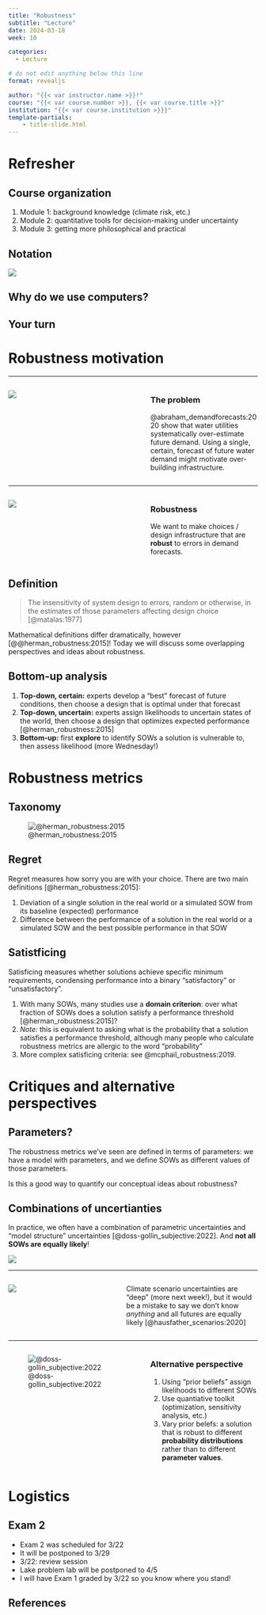 ```yaml
---
title: "Robustness"
subtitle: "Lecture"
date: 2024-03-18
week: 10

categories: 
  - Lecture

# do not edit anything below this line
format: revealjs

author: "{{< var instructor.name >}}!"
course: "{{< var course.number >}}, {{< var course.title >}}"
institution: "{{< var course.institution >}}}"
template-partials:
    - title-slide.html
---
```


# Refresher

## Course organization

1. Module 1: background knowledge (climate risk, etc.)
1. Module 2: quantitative tools for decision-making under uncertainty
1. Module 3: getting more philosophical and practical

## Notation

![](../_assets/img/bayes-rdm-II.png)

## Why do we use computers?

::: {.callout-important}
## Your turn
:::

# Robustness motivation

---

:::: {.columns}
::: {.column width="54%"}
![](../_assets/img/abraham_demandforecast_2020_fig2.jpg)
:::
::: {.column width="44%"}
### The problem

@abraham_demandforecasts:2020 show that water utilities systematically over-estimate future demand.
Using a single, certain, forecast of future water demand might motivate over-building infrastructure.
:::
::::

---

:::: {.columns}
::: {.column width="54%"}
![](../_assets/img/abraham_demandforecast_2020_fig2.jpg)
:::
::: {.column width="44%"}
### Robustness

We want to make choices / design infrastructure that are **robust** to errors in demand forecasts.
:::
::::

## Definition

> The insensitivity of system design to errors, random or otherwise, in the estimates of those parameters affecting design choice [@matalas:1977]

Mathematical definitions differ dramatically, however [@@herman_robustness:2015]!
Today we will discuss some overlapping perspectives and ideas about robustness.

## Bottom-up analysis

::: {.incremental}
1. **Top-down, certain:** experts develop a "best" forecast of future conditions, then choose a design that is optimal under that forecast
1. **Top-down, uncertain:** experts assign likelihoods to uncertain states of the world, then choose a design that optimizes expected performance [@herman_robustness:2015]
1. **Bottom-up:** first **explore** to identify SOWs a solution is vulnerable to, then assess likelihood (more Wednesday!)
:::

# Robustness metrics

## Taxonomy

![@herman_robustness:2015](../_assets/img/herman_robustness_2015_fig1.png)

## Regret

Regret measures how sorry you are with your choice.
There are two main definitions [@herman_robustness:2015]:

::: {.incremental}
1. Deviation of a single solution in the real world or a simulated SOW from its baseline (expected) performance
1. Difference between the performance of a solution in the real world or a simulated SOW and the best possible performance in that SOW
:::

## Satistficing

Satisficing measures whether solutions achieve specific minimum requirements, condensing performance into a binary "satisfactory" or "unsatisfactory".

::: {.incremental}
1. With many SOWs, many studies use a **domain criterion**: over what fraction of SOWs does a solution satisfy a performance threshold [@herman_robustness:2015]?
1. *Note:* this is equivalent to asking what is the probability that a solution satisfies a performance threshold, although many people who calculate robustness metrics are allergic to the word "probability"
1. More complex satisficing criteria: see @mcphail_robustness:2019.
:::

# Critiques and alternative perspectives

## Parameters?

::: {.fragment}
The robustness metrics we've seen are defined in terms of parameters: we have a model with parameters, and we define SOWs as different values of those parameters.
:::

::: {.fragment}
Is this a good way to quantify our conceptual ideas about robustness?
:::

## Combinations of uncertianties

In practice, we often have a combination of parametric uncertainties and "model structure" uncertainties [@doss-gollin_subjective:2022].
And **not all SOWs are equally likely**!

![](../_assets/img/lsl-evolution.png)

---

:::: {.columns}
::: {.column width="45%"}
![](../_assets/img/hausfather_scenarios_2020.jpg)
:::
::: {.column width="55%"}
Climate scenario uncertainties are "deep" (more next week!), but it would be a mistake to say we don't know _anything_ and all futures are equally likely [@hausfather_scenarios:2020]
:::
::::

---

:::: {.columns}
::: {.column width="55%"}
![@doss-gollin_subjective:2022](../_assets/img/lsl-priors-weights.png)
:::
::: {.column width="45%"}
### Alternative perspective

::: {.incremental}
1. Using "prior beliefs" assign likelihoods to different SOWs
1. Use quantiative toolkit (optimization, sensitivity analysis, etc.)
1. Vary prior belefs: a solution that is robust to different **probability distributions** rather than to different **parameter values**.
:::
:::
::::

# Logistics

## Exam 2

- Exam 2 was scheduled for 3/22
- It will be postponed to 3/29
- 3/22: review session
- Lake problem lab will be postponed to 4/5
- I will have Exam 1 graded by 3/22 so you know where you stand!

## References 

:::{#refs}
:::